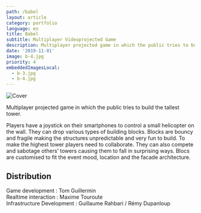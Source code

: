 ```yaml
---
path: /babel
layout: article
category: portfolio
language: en
title: Babel
subtitle: Multiplayer Videoprojected Game
description: Multiplayer projected game in which the public tries to build the tallest tower.
date: '2019-11-01'
image: b-4.jpg
priority: 4
embeddedImagesLocal:
  - b-3.jpg
  - b-4.jpg
---
```


![Cover](b-4.jpg)

<ImageGrid props={props.data.mdx.frontmatter.embeddedImagesLocal} indices={[0]} />

Multiplayer projected game in which the public tries to build the tallest tower.

Players have a joystick on their smartphones to control a small helicopter on the wall.
They can drop various types of building blocks. Blocks are bouncy and fragile making the structures unpredictable and very fun to build.
To make the highest tower players need to collaborate. They can also compete and sabotage others’ towers causing them to fall in surprising ways.
Blocs are customised to fit the event mood, location and the facade architecture.

## Distribution

Game development : Tom Guillermin  
Realtime interaction : Maxime Touroute  
Infrastructure Development : Guillaume Rahbari / Rémy Dupanloup
